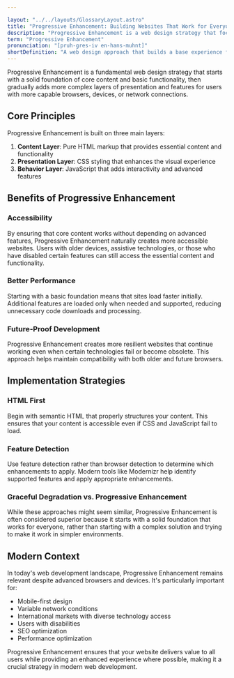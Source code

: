 ```yaml
---

layout: "../../layouts/GlossaryLayout.astro"
title: "Progressive Enhancement: Building Websites That Work for Everyone"
description: "Progressive Enhancement is a web design strategy that focuses on delivering core content and functionality to all users while enhancing the experience for those with more capable browsers and devices."
term: "Progressive Enhancement"
pronunciation: "[pruh-gres-iv en-hans-muhnt]"
shortDefinition: "A web design approach that builds a base experience for all users, then adds advanced features for browsers that support them."
---
```


Progressive Enhancement is a fundamental web design strategy that starts with a solid foundation of core content and basic functionality, then gradually adds more complex layers of presentation and features for users with more capable browsers, devices, or network connections.

## Core Principles

Progressive Enhancement is built on three main layers:

1. **Content Layer**: Pure HTML markup that provides essential content and functionality
2. **Presentation Layer**: CSS styling that enhances the visual experience
3. **Behavior Layer**: JavaScript that adds interactivity and advanced features

## Benefits of Progressive Enhancement

### Accessibility
By ensuring that core content works without depending on advanced features, Progressive Enhancement naturally creates more accessible websites. Users with older devices, assistive technologies, or those who have disabled certain features can still access the essential content and functionality.

### Better Performance
Starting with a basic foundation means that sites load faster initially. Additional features are loaded only when needed and supported, reducing unnecessary code downloads and processing.

### Future-Proof Development
Progressive Enhancement creates more resilient websites that continue working even when certain technologies fail or become obsolete. This approach helps maintain compatibility with both older and future browsers.

## Implementation Strategies

### HTML First
Begin with semantic HTML that properly structures your content. This ensures that your content is accessible even if CSS and JavaScript fail to load.

### Feature Detection
Use feature detection rather than browser detection to determine which enhancements to apply. Modern tools like Modernizr help identify supported features and apply appropriate enhancements.

### Graceful Degradation vs. Progressive Enhancement
While these approaches might seem similar, Progressive Enhancement is often considered superior because it starts with a solid foundation that works for everyone, rather than starting with a complex solution and trying to make it work in simpler environments.

## Modern Context

In today's web development landscape, Progressive Enhancement remains relevant despite advanced browsers and devices. It's particularly important for:

- Mobile-first design
- Variable network conditions
- International markets with diverse technology access
- Users with disabilities
- SEO optimization
- Performance optimization

Progressive Enhancement ensures that your website delivers value to all users while providing an enhanced experience where possible, making it a crucial strategy in modern web development.